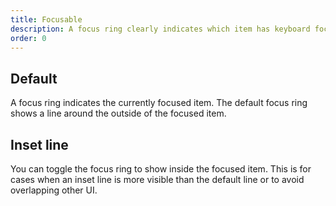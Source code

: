 ```yaml
---
title: Focusable
description: A focus ring clearly indicates which item has keyboard focus.
order: 0
---
```




<CodeDocsHeader
	name="@atlaskit/primitives"
	repository="https://bitbucket.org/atlassian/atlassian-frontend-mirror"
	directoryName="primitives"
/>

## Default

A focus ring indicates the currently focused item. The default focus ring shows a line around the
outside of the focused item.

<Example Component={FocusableDefault} packageName="@atlaskit/primitives/compiled/focusable" />

## Inset line

You can toggle the focus ring to show inside the focused item. This is for cases when an inset line
is more visible than the default line or to avoid overlapping other UI.

<Example Component={FocusableInset} packageName="@atlaskit/primitives/compiled/focusable" />
